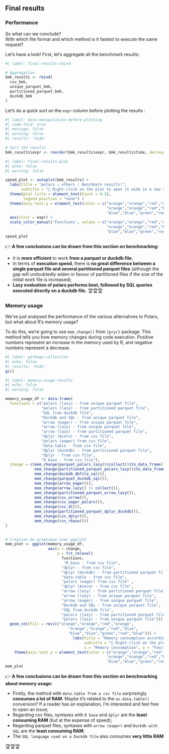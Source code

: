 ## Final results

### Performance

So what can we conclude?  
With which file format and which method is it fastest to execute the same request?  

Let's have a look! First, let's aggregate all the benchmark results:

```r
#| label: final-results-rbind

# Aggregation
bmk_results <- rbind(
  csv_bmk,
  unique_parquet_bmk,
  partitioned_parquet_bmk,
  duckdb_bmk
)
```

Let's do a quick sort on the `expr` column before plotting the results :

```r
#| label: data-manipulation-before-plotting
#| code-fold: true
#| message: false
#| warning: false
#| results: 'hide'

# Sort the results
bmk_results$expr <- reorder(bmk_results$expr, bmk_results$time, decreasing = TRUE)
```


```r
#| label: final-results-plot
#| echo: false
#| warning: false

speed_plot <- autoplot(bmk_results) +
  labs(title = "polars ⚔️ others : Benchmark results!",
       subtitle = "🔎 Right-click on the plot to open it wide in a new tab") +
  theme(plot.title = element_text(hjust = 0.5),
        legend.position = "none") +
  theme(axis.text.y = element_text(color = c("orange","orange","red","orange",
                                             "orange","orange","red","blue",
                                             "blue","blue","green","red","blue"))) +
  aes(color = expr) +
  scale_color_manual('Functions', values = c("orange","orange","red","orange",
                                             "orange","orange","red","blue",
                                             "blue","blue","green","red","blue"))
speed_plot
```

::: {.callout-important title="Final conclusions" icon=false}

👉 **A few conclusions can be drawn from this section on benchmarking:**  

- It is **more efficient** to work **from a parquet or duckdb file**;  
- In terms of **execution speed**, there is **no great difference between a single parquet file and several partitioned parquet files** (although the gap will undoubtedly widen in favour of partitioned files if the size of the initial work file is increased);  
- **Lazy evaluation of polars performs best, followed by SQL queries executed directly on a duckdb file.** 🏆🏆🏆   

:::

### Memory usage

We've just analysed the performance of the various alternatives to Polars, but what about R's memory usage?  

To do this, we're going to use `mem_change()` from `{pryr}` package. This method tells you how memory changes during code execution. Positive numbers represent an increase in the memory used by R, and negative numbers represent a decrease. 

```r
#| label: garbage-collection
#| echo: false
#| results: 'hide'
gc()
```

```r
#| label: memory-usage-results
#| echo: false
#| warning: false

memory_usage_df <- data.frame(
  functions = c("polars (lazy) - from unique parquet file",
                "polars (lazy) - from partitioned parquet file",
                "SQL from duckdb file",
                "Duckdb and SQL - from unique parquet file",
                "arrow (eager) - from unique parquet file",
                "arrow (lazy) - from unique parquet file",
                "arrow (lazy) - from partitioned parquet file",
                "dplyr (Acero) - from csv file",
                "polars (eager) from csv file",
                "data.table - from csv file",
                "dplyr (duckdb) - from partitioned parquet file",
                "dplyr - from csv file",
                "R base - from csv file"),
  change = c(mem_change(parquet_polars_lazy()$collect()$to_data_frame()),
             mem_change(partitioned_parquet_polars_lazy()$to_data_frame()),
             mem_change(duckdb_dbfile_sql()),
             mem_change(parquet_duckdb_sql()),
             mem_change(arrow_eager()),
             mem_change(arrow_lazy() |> collect()),
             mem_change(partitioned_parquet_arrow_lazy()),
             mem_change(csv_arrow()),
             mem_change(csv_eager_polars()),
             mem_change(csv_dt()),
             mem_change(partitioned_parquet_dplyr_duckdb()),
             mem_change(csv_dplyr()),
             mem_change(csv_rbase()))
)

  
# Création du graphique avec ggplot2
mem_plot <- ggplot(memory_usage_df, 
                   aes(x = change,
                       y = fct_relevel(
                         functions,
                          "R base - from csv file",
                         "dplyr - from csv file",                         
                         "dplyr (duckdb) - from partitioned parquet file",
                         "data.table - from csv file",                    
                         "polars (eager) from csv file" ,                 
                         "dplyr (Acero) - from csv file",                 
                         "arrow (lazy) - from partitioned parquet file", 
                         "arrow (lazy) - from unique parquet file",     
                         "arrow (eager) - from unique parquet file",      
                         "Duckdb and SQL - from unique parquet file",     
                         "SQL from duckdb file",                          
                         "polars (lazy) - from partitioned parquet file" ,
                         "polars (lazy) - from unique parquet file"))) +
  geom_col(fill = rev(c("orange","orange","red","orange",
                            "orange","orange","red","blue",
                            "blue","blue","green","red","blue"))) +
                              labs(title = "Memory consumption according to functions used",
                                   subtitle = "🔎 Right-click on the plot to open it wide in a new tab",
                                   x = "Memory consumption", y = "Functions") +
    theme(axis.text.y = element_text(color = c("orange","orange","red","orange",
                                             "orange","orange","red","blue",
                                             "blue","blue","green","red","blue")))
mem_plot
```

::: {.callout-important title="Memory usage conclusions" icon=false}

👉 **A few conclusions can be drawn from this section on benchmarking about memory usage:**  

- Firstly, the method with `data.table from a csv file` surprisingly **consumes a lot of RAM**. Maybe it's related to the `as.data.table()` conversion? If a reader has an explanation, I'm interested and feel free to open an issue;   
- Regarding csv files, syntaxes with `R base` and `dplyr` are the **least consuming RAM** (but at the expense of speed);  
- Regarding parquet files, syntaxes with `arrow (eager)` and `Duckdb with SQL` are the **least consuming RAM**;  
- The `SQL language used on a Duckdb file` also consumes **very little RAM**  

🏆🏆🏆   

:::